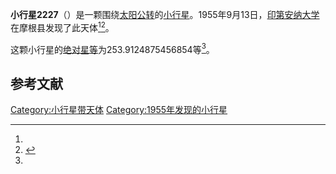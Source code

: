 {{Infobox planet
| bgcolour = #FFFFC0
| name = 2227 Otto Struve
| symbol = 
| image = 
| caption = 
| discovery = yes
| discovery_ref = 
| discoverer = [[印第安纳大学|印第安纳大学]]
| discovery_site = [[摩根县|摩根县]] 
| discovered = 1955年9月13日
| designations = yes
| mp_name = 
| named_after = 
| alt_names = 1955 RX/ 1935 UP / 1955 SA2 / 1962 WL2 / 1965 SV / 1970 ET2
| mp_category = [[主带小行星|主带小行星]]
| orbit_ref = <ref name="a">[http://ssd.jpl.nasa.gov/sbdb.cgi?sstr=2227 2227 Otto Struve] {{Wayback|url=http://ssd.jpl.nasa.gov/sbdb.cgi?sstr=2227 |date=20201029055747 }}，小行星數據庫瀏覽器（JPL Small-Body Database Browser）－[[美国国家航空航天局|美国国家航空航天局]]喷气推进实验室</ref>
| epoch = 2456400.5 (2013年4月18日更新)
| aphelion = {{convert|2.626434190542659|AU|km|3|abbr=on|lk=out}}
| perihelion = {{convert|1.845658574404495|AU|km|3|abbr=on}}
| semimajor = {{convert|2.236046382473577|AU|km|3|abbr=on}}
| eccentricity = 0.174588421
| period = 1221.292356 [[日|日]]<br />3.34[[儒略年|儒略年]]
| avg_speed = 
| inclination = 4.949574412368647
| asc_node = 178.9187388016277
| mean_anomaly = 
| arg_peri = 253.9124875456854
| satellites = 
| physical_characteristics = yes
| dimensions = 
| mass = 
| density = 
| surface_grav = 
| escape_velocity = 
| sidereal_day = 
| axial_tilt = 
| pole_ecliptic_lat = 
| pole_ecliptic_lon = 
| albedo = 
| temperatures= 
| temp_name1 = 
| mean_temp_1 = 
| max_temp_1 = 
| temp_name2 = 
| max_temp_2 = 
| spectral_type = 
| abs_magnitude = 253.9124875456854
}}

'''小行星2227'''（{{lang-en|2227 Otto Struve}}）是一颗围绕[[太阳|太阳]][[公转|公转]]的[[小行星|小行星]]。1955年9月13日，[[印第安纳大学|印第安纳大学]]在摩根县发现了此天体<ref name="a" /><ref>{{cite news|title=小行星列表|url=http://cfa-www.harvard.edu/iau/lists/NumberedMPs.txt|accessdate=2013-07-08|newspaper=哈佛大学|archive-date=2008-05-17|archive-url=https://web.archive.org/web/20080517010638/http://cfa-www.harvard.edu/iau/lists/NumberedMPs.txt|dead-url=no}}</ref>。

这颗小行星的[[绝对星等|绝对星等]]为253.9124875456854等<ref name="a" />。

==参考文献==
{{reflist}}
{{Minor Planet Number|[[小行星2226|小行星2226]]|[[小行星2228|小行星2228]]}}

{{小天体}}

[[Category:小行星带天体|Category:小行星带天体]]
[[Category:1955年发现的小行星|Category:1955年发现的小行星]]

{{asteroid-stub}}
